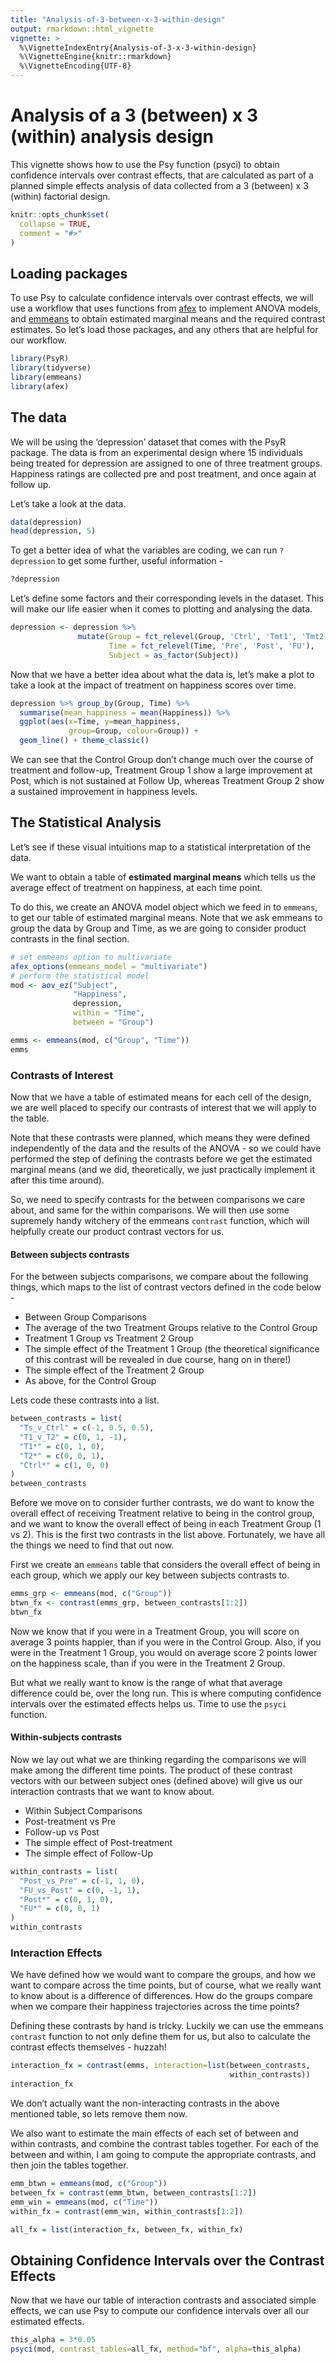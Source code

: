 ```yaml
---
title: "Analysis-of-3-between-x-3-within-design"
output: rmarkdown::html_vignette
vignette: >
  %\VignetteIndexEntry{Analysis-of-3-x-3-within-design}
  %\VignetteEngine{knitr::rmarkdown}
  %\VignetteEncoding{UTF-8}
---
```


# Analysis of a 3 (between) x 3 (within) analysis design

This vignette shows how to use the Psy function (psyci) to obtain confidence intervals over contrast effects, that are calculated as part of a planned simple effects analysis of data collected from a 3 (between) x 3 (within) factorial design.

```r
knitr::opts_chunk$set(
  collapse = TRUE,
  comment = "#>"
)
```

## Loading packages

To use Psy to calculate confidence intervals over contrast effects, we will use a workflow that uses functions from [afex](https://www.rdocumentation.org/packages/afex/versions/1.4-1) to implement ANOVA models, and [emmeans](https://rvlenth.github.io/emmeans/) to obtain estimated marginal means and the required contrast estimates. So let's load those packages, and any others that are helpful for our workflow.

```r
library(PsyR)
library(tidyverse)
library(emmeans)
library(afex)
```

## The data

We will be using the 'depression' dataset that comes with the PsyR package. The data is from an experimental design where 15 individuals being treated for depression are assigned to one of three treatment groups. Happiness ratings are collected pre and post treatment, and once again at follow up.

Let's take a look at the data.

```r

data(depression)
head(depression, 5)
```

To get a better idea of what the variables are coding, we can run `?depression` to get some further, useful information -

```r

?depression
```

Let's define some factors and their corresponding levels in the dataset. This will make our life easier when it comes to plotting and analysing the data.

```r

depression <- depression %>%
               mutate(Group = fct_relevel(Group, 'Ctrl', 'Tmt1', 'Tmt2'),
                      Time = fct_relevel(Time, 'Pre', 'Post', 'FU'),
                      Subject = as_factor(Subject))
```

Now that we have a better idea about what the data is, let's make a plot to take a look at the impact of treatment on happiness scores over time.

```r

depression %>% group_by(Group, Time) %>%
  summarise(mean_happiness = mean(Happiness)) %>%
  ggplot(aes(x=Time, y=mean_happiness, 
             group=Group, colour=Group)) +
  geom_line() + theme_classic()
```

We can see that the Control Group don't change much over the course of treatment and follow-up, Treatment Group 1 show a large improvement at Post, which is not sustained at Follow Up, whereas Treatment Group 2 show a sustained improvement in happiness levels.

## The Statistical Analysis

Let's see if these visual intuitions map to a statistical interpretation of the data.

We want to obtain a table of **estimated marginal means** which tells us the average effect of treatment on happiness, at each time point.

To do this, we create an ANOVA model object which we feed in to `emmeans`, to get our table of estimated marginal means. Note that we ask emmeans to group the data by Group and Time, as we are going to consider product contrasts in the final section.

```r

# set emmeans option to multivariate
afex_options(emmeans_model = "multivariate")
# perform the statistical model
mod <- aov_ez("Subject", 
              "Happiness", 
              depression, 
              within = "Time", 
              between = "Group")

emms <- emmeans(mod, c("Group", "Time"))
emms
```

### Contrasts of Interest

Now that we have a table of estimated means for each cell of the design, we are well placed to specify our contrasts of interest that we will apply to the table.

Note that these contrasts were planned, which means they were defined independently of the data and the results of the ANOVA - so we could have performed the step of defining the contrasts before we get the estimated marginal means (and we did, theoretically, we just practically implement it after this time around).

So, we need to specify contrasts for the between comparisons we care about, and same for the within comparisons. We will then use some supremely handy witchery of the emmeans `contrast` function, which will helpfully create our product contrast vectors for us.

#### Between subjects contrasts

For the between subjects comparisons, we compare about the following things, which maps to the list of contrast vectors defined in the code below -

-   Between Group Comparisons
-   The average of the two Treatment Groups relative to the Control Group
-   Treatment 1 Group vs Treatment 2 Group
-   The simple effect of the Treatment 1 Group (the theoretical significance of this contrast will be revealed in due course, hang on in there!)
-   The simple effect of the Treatment 2 Group
-   As above, for the Control Group

Lets code these contrasts into a list.

```r

between_contrasts = list(
  "Ts_v_Ctrl" = c(-1, 0.5, 0.5),
  "T1_v_T2" = c(0, 1, -1),
  "T1*" = c(0, 1, 0),
  "T2*" = c(0, 0, 1),
  "Ctrl*" = c(1, 0, 0)
)
between_contrasts
```

Before we move on to consider further contrasts, we do want to know the overall effect of receiving Treatment relative to being in the control group, and we want to know the overall effect of being in each Treatment Group (1 vs 2). This is the first two contrasts in the list above. Fortunately, we have all the things we need to find that out now.

First we create an `emmeans` table that considers the overall effect of being in each group, which we apply our key between subjects contrasts to.

```r

emms_grp <- emmeans(mod, c("Group"))
btwn_fx <- contrast(emms_grp, between_contrasts[1:2])
btwn_fx
```

Now we know that if you were in a Treatment Group, you will score on average 3 points happier, than if you were in the Control Group. Also, if you were in the Treatment 1 Group, you would on average score 2 points lower on the happiness scale, than if you were in the Treatment 2 Group.

But what we really want to know is the range of what that average difference could be, over the long run. This is where computing confidence intervals over the estimated effects helps us. Time to use the `psyci` function.

#### Within-subjects contrasts

Now we lay out what we are thinking regarding the comparisons we will make among the different time points. The product of these contrast vectors with our between subject ones (defined above) will give us our interaction contrasts that we want to know about.

-   Within Subject Comparisons
-   Post-treatment vs Pre
-   Follow-up vs Post
-   The simple effect of Post-treatment
-   The simple effect of Follow-Up

```r

within_contrasts = list(
  "Post_vs_Pre" = c(-1, 1, 0),
  "FU_vs_Post" = c(0, -1, 1),
  "Post*" = c(0, 1, 0),
  "FU*" = c(0, 0, 1)
)
within_contrasts
```

### Interaction Effects

We have defined how we would want to compare the groups, and how we want to compare across the time points, but of course, what we really want to know about is a difference of differences. How do the groups compare when we compare their happiness trajectories across the time points?

Defining these contrasts by hand is tricky. Luckily we can use the emmeans `contrast` function to not only define them for us, but also to calculate the contrast effects themselves - huzzah!

```r

interaction_fx = contrast(emms, interaction=list(between_contrasts,
                                                 within_contrasts))
interaction_fx
```

We don't actually want the non-interacting contrasts in the above mentioned table, so lets remove them now.

We also want to estimate the main effects of each set of between and within contrasts, and combine the contrast tables together. For each of the between and within, I am going to compute the appropriate contrasts, and then join the tables together.

```r

emm_btwn = emmeans(mod, c("Group"))
between_fx = contrast(emm_btwn, between_contrasts[1:2])
emm_win = emmeans(mod, c("Time"))
within_fx = contrast(emm_win, within_contrasts[1:2])

all_fx = list(interaction_fx, between_fx, within_fx)

```

## Obtaining Confidence Intervals over the Contrast Effects

Now that we have our table of interaction contrasts and associated simple effects, we can use Psy to compute our confidence intervals over all our estimated effects.

```r

this_alpha = 3*0.05
psyci(mod, contrast_tables=all_fx, method="bf", alpha=this_alpha)
```
